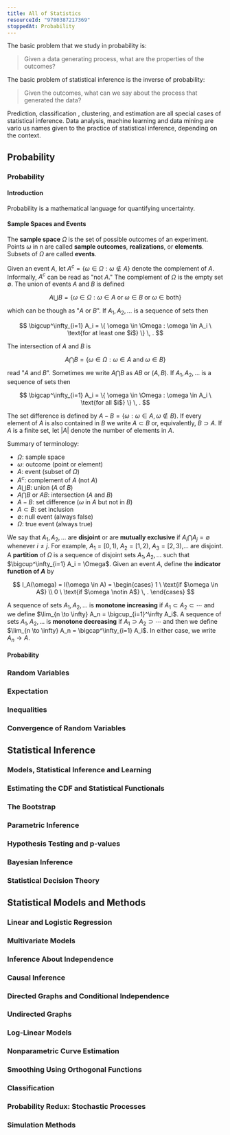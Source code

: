 ```yaml
---
title: All of Statistics
resourceId: "9780387217369"
stoppedAt: Probability
---
```


The basic problem that we study in probability is:

> Given a data generating process, what are the properties of the outcomes?

The basic problem of statistical inference is the inverse of probability:

> Given the outcomes, what can we say about the process that generated the data?

Prediction, classification , clustering, and estimation are all special cases of
statistical inference. Data analysis, machine learning and data mining are vario
us names given to the practice of statistical inference, depending on the
context.

## Probability

### Probability

#### Introduction

Probability is a mathematical language for quantifying uncertainty.

#### Sample Spaces and Events

The **sample space** $\Omega$ is the set of possible outcomes of an experiment.
Points $\omega$ in n are called **sample outcomes**, **realizations**, or
**elements**. Subsets of $\Omega$ are called **events**.

Given an event $A$, let $A^c = \{ \omega \in \Omega : \omega \notin A \}$ denote
the complement of $A$. Informally, $A^c$ can be read as "not $A$." The
complement of $\Omega$ is the empty set $\emptyset$. The union of events $A$ and
$B$ is defined

$$
A \bigcup B = \{ \omega \in \Omega : \omega \in A \ \text{or} \ \omega \in B \ \text{or} \ \omega \in \text{both} \}
$$

which can be though as "$A$ or $B$". If $A_1,A_2,\dots$ is a sequence of sets
then

$$
\bigcup^\infty_{i=1} A_i = \{ \omega \in \Omega : \omega \in A_i \ \text{for at least one $i$} \} \, .
$$

The intersection of $A$ and $B$ is

$$
A \bigcap B = \{ \omega \in \Omega : \omega \in A \ \text{and} \ \omega \in B \}
$$

read "$A$ and $B$". Sometimes we write $A \bigcap B$ as $AB$ or $(A,B)$. If
$A_1,A_2,\dots$ is a sequence of sets then

$$
\bigcap^\infty_{i=1} A_i = \{ \omega \in \Omega : \omega \in A_i \ \text{for all $i$} \} \, .
$$

The set difference is defined by
$A - B = \{ \omega : \omega \in A, \omega \notin B \}$. If every element of $A$
is also contained in $B$ we write $A \subset B$ or, equivalently, $B \supset A$.
If $A$ is a finite set, let $|A|$ denote the number of elements in $A$.

Summary of terminology:

- $\Omega$: sample space
- $\omega$: outcome (point or element)
- $A$: event (subset of $\Omega$)
- $A^c$: complement of $A$ (not $A$)
- $A \bigcup B$: union ($A$ of $B$)
- $A \bigcap B$ or $AB$: intersection ($A$ and $B$)
- $A - B$: set difference ($\omega$ in $A$ but not in $B$)
- $A \subset B$: set inclusion
- $\emptyset$: null event (always false)
- $\Omega$: true event (always true)

We say that $A_1,A_2,\dots$ are **disjoint** or are **mutually exclusive** if
$A_i \bigcap A_j = \emptyset$ whenever $i \ne j$. For example, $A_1 = [0,1)$,
$A_2 = [1,2)$, $A_3 = [2,3)$,... are disjoint. A **partition** of $\Omega$ is a
sequence of disjoint sets $A_1,A_2,\dots$ such that
$\bigcup^\infty_{i=1} A_i = \Omega$. Given an event $A$, define the **indicator
function of $A$** by

$$
I_A(\omega) = I(\omega \in A) = \begin{cases}
    1 \ \text{if $\omega \in A$} \\
    0 \ \text{if $\omega \notin A$} \, .
\end{cases}
$$

A sequence of sets $A_1,A_2,\dots$ is **monotone increasing** if
$A_1 \subset A_2 \subset \cdots$ and we define
$\lim_{n \to \infty} A_n = \bigcup_{i=1}^\infty A_i$. A sequence of sets
$A_1,A_2,\dots$ is **monotone decreasing** if $A_1 \supset A_2 \supset \cdots$
and then we define $\lim_{n \to \infty} A_n = \bigcap^\infty_{i=1} A_i$. In
either case, we write $A_n \rightarrow A$.

#### Probability

### Random Variables

### Expectation

### Inequalities

### Convergence of Random Variables

## Statistical Inference

### Models, Statistical Inference and Learning

### Estimating the CDF and Statistical Functionals

### The Bootstrap

### Parametric Inference

### Hypothesis Testing and p-values

### Bayesian Inference

### Statistical Decision Theory

## Statistical Models and Methods

### Linear and Logistic Regression

### Multivariate Models

### Inference About Independence

### Causal Inference

### Directed Graphs and Conditional Independence

### Undirected Graphs

### Log-Linear Models

### Nonparametric Curve Estimation

### Smoothing Using Orthogonal Functions

### Classification

### Probability Redux: Stochastic Processes

### Simulation Methods
